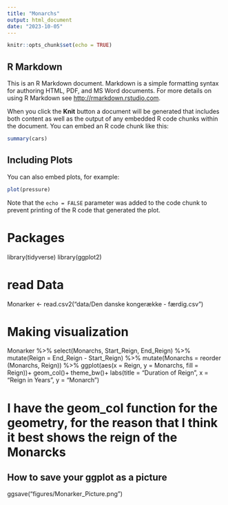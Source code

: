 ```yaml
---
title: "Monarchs"
output: html_document
date: "2023-10-05"
---
```


```r
knitr::opts_chunk$set(echo = TRUE)
```

## R Markdown

This is an R Markdown document. Markdown is a simple formatting syntax for authoring HTML, PDF, and MS Word documents. For more details on using R Markdown see <http://rmarkdown.rstudio.com>.

When you click the **Knit** button a document will be generated that includes both content as well as the output of any embedded R code chunks within the document. You can embed an R code chunk like this:

```r
summary(cars)
```

## Including Plots

You can also embed plots, for example:

```r
plot(pressure)
```

Note that the `echo = FALSE` parameter was added to the code chunk to prevent printing of the R code that generated the plot.

# Packages

library(tidyverse)
library(ggplot2)

# read Data

Monarker <- read.csv2("data/Den danske kongerække - færdig.csv")

# Making visualization

Monarker %>% 
  select(Monarchs, Start_Reign, End_Reign) %>% 
  mutate(Reign = End_Reign - Start_Reign) %>% 
  mutate(Monarchs = reorder (Monarchs, Reign)) %>% 
  ggplot(aes(x = Reign, y = Monarchs, fill = Reign))+
  geom_col()+
  theme_bw()+
  labs(title = "Duration of Reign", x = "Reign in Years", y = "Monarch")

# I have the geom_col function for the geometry, for the reason that I think it best shows the reign of the Monarcks

## How to save your ggplot as a picture

ggsave("figures/Monarker_Picture.png")

